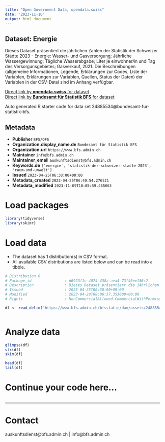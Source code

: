 ```yaml
---
title: "Open Government Data, opendata.swiss"
date: "2023-11-10"
output: html_document
---
```


## Dataset: Energie

Dieses Dataset präsentiert die jährlichen Zahlen der Statistik der Schweizer Städte 2023 - Energie: Wasser- und Gasversorgung; Jährliche Wassergewinnung; Tägliche Wasserabgabe; Liter je einwohner/in und Tag des Versorgunsgebietes; Gasverkauf, 2021. Die Beschreibungen (allgemeine Informationen, Legende, Erklärungen zur Codes, Liste der Variablen, Erklärungen zur Variablen, Quellen, Status der Daten) der Variablen in der CSV-Datei sind im Anhang verfügbar.

[Direct link by **opendata.swiss** for dataset](https://opendata.swiss/de/dataset/energie)<br>
[Direct link by **Bundesamt für Statistik BFS** for dataset](https://www.bfs.admin.ch/asset/de/ts-b-ssv-04-2023)

Auto generated R starter code for data set 24885534@bundesamt-fur-statistik-bfs.

## Metadata

- **Publisher** `BFS/OFS`
- **Organization.display_name.de** `Bundesamt für Statistik BFS`
- **Organization.url** `https://www.bfs.admin.ch`
- **Maintainer** `info@bfs.admin.ch`
- **Maintainer_email** `auskunftsdienst@bfs.admin.ch`
- **Keywords.de** `['energie', 'statistik-der-schweizer-stadte-2023', 'raum-und-umwelt']`
- **Issued** `2023-04-25T06:30:00+00:00`
- **Metadata_created** `2023-04-25T06:40:54.276521`
- **Metadata_modified** `2023-11-09T10:05:59.455063`


# Load packages

```r

library(tidyverse)
library(skimr)

```

# Load data

-   The dataset has 1 distribution(s) in CSV format.
-   All available CSV distributions are listed below and can be read into a tibble.

```r

# Distribution 0
# Package_id               : d6923f1c-4074-438a-aea4-73f46ee156c2
# Description              : Dieses Dataset präsentiert die jährlichen Zahlen der Statistik der Schweizer Städte 2023 - Energie: Wasser- und Gasversorgung; Jährliche Wassergewinnung; Tägliche Wasserabgabe; Liter je einwohner/in und Tag des Versorgunsgebietes; Gasverkauf, 2021. Die Beschreibungen (allgemeine Informationen, Legende, Erklärungen zur Codes, Liste der Variablen, Erklärungen zur Variablen, Quellen, Status der Daten) der Variablen in der CSV-Datei sind im Anhang verfügbar.
# Issued                   : 2023-04-25T06:30:00+00:00
# Modified                 : 2023-04-20T08:06:37.353000+00:00
# Rights                   : NonCommercialAllowed-CommercialWithPermission-ReferenceRequired

df <- read_delim('https://www.bfs.admin.ch/bfsstatic/dam/assets/24885540/master')



```

# Analyze data

```r

glimpse(df)
str(df)
skim(df)

head(df)
tail(df)

```

# Continue your code here...

```r

```

------------------------------------------------------------------------

# Contact

auskunftsdienst@bfs.admin.ch | info@bfs.admin.ch
